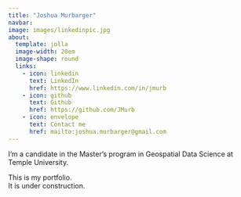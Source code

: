 ```yaml
---
title: "Joshua Murbarger"
navbar: 
image: images/linkedinpic.jpg
about:
  template: jolla
  image-width: 20em
  image-shape: round
  links:
    - icon: linkedin
      text: LinkedIn
      href: https://www.linkedin.com/in/jmurb
    - icon: github
      text: Github
      href: https://github.com/JMurb
    - icon: envelope
      text: Contact me
      href: mailto:joshua.murbarger@gmail.com
---
```


I'm a candidate in the Master's program in Geospatial Data Science at Temple University.\

This is my portfolio.\
It is under construction.
